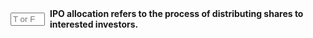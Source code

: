 ::: {.question-block}

<form onsubmit="event.preventDefault(); checkAnswerBox('q66','T')" style="display: flex; align-items: center; gap: 8px;">
<input type="text" id="q66" name="q66" maxlength="1" placeholder="T or F"
         style="width: 55px;" data-correct-answer="T" /> <label for="q66"><strong>IPO allocation refers to the process of distributing shares to interested investors.</strong></label>
</form>

<div id="feedback-q66" class="feedback" data-status="" style="display:none;">
The sentence is TRUE.
</div>
:::
